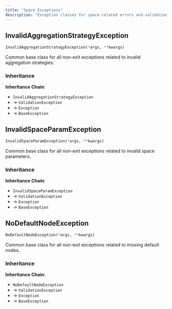 ```yaml
---
title: "Space Exceptions"
description: "Exception classes for space-related errors and validation failures"
---
```


## InvalidAggregationStrategyException

```python
InvalidAggregationStrategyException(*args, **kwargs)
```

Common base class for all non-exit exceptions related to invalid aggregation strategies.

### Inheritance

**Inheritance Chain**: 
- `InvalidAggregationStrategyException` 
- → `ValidationException`
- → `Exception` 
- → `BaseException`

## InvalidSpaceParamException

```python
InvalidSpaceParamException(*args, **kwargs)
```

Common base class for all non-exit exceptions related to invalid space parameters.

### Inheritance

**Inheritance Chain**: 
- `InvalidSpaceParamException` 
- → `ValidationException`
- → `Exception` 
- → `BaseException`

## NoDefaultNodeException

```python
NoDefaultNodeException(*args, **kwargs)
```

Common base class for all non-exit exceptions related to missing default nodes.

### Inheritance

**Inheritance Chain**: 
- `NoDefaultNodeException` 
- → `ValidationException`
- → `Exception` 
- → `BaseException`